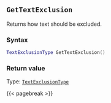 ## `GetTextExclusion`

Returns how text should be excluded.

### Syntax {-}

``` .lua
TextExclusionType GetTextExclusion()
```


### Return value {-}

Type: [`TextExclusionType`](#textexclusiontype)


{{< pagebreak >}}